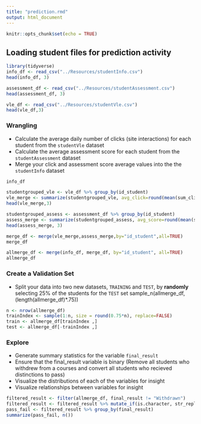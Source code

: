```yaml
---
title: "prediction.rmd"
output: html_document
---
```


```r
knitr::opts_chunk$set(echo = TRUE)
```

## Loading student files for prediction activity

``` r
library(tidyverse)
info_df <- read_csv("../Resources/studentInfo.csv")
head(info_df, 3)
```

``` r
assessment_df <- read_csv("../Resources/studentAssessment.csv")
head(assessment_df, 3)
```

``` r
vle_df <- read_csv("../Resources/studentVle.csv")
head(vle_df,3)
```

### Wrangling
* Calculate the average daily number of clicks (site interactions) for each student from the `studentVle` dataset
* Calculate the average assessment score for each student from the `studentAssessment` dataset
* Merge your click and assessment score average values into the the `studentInfo` dataset

``` r
info_df
```

``` r
studentgrouped_vle <- vle_df %>% group_by(id_student)
vle_merge <- summarize(studentgrouped_vle, avg_click=round(mean(sum_click)))
head(vle_merge,3)
```


``` r
studentgrouped_assess <- assessment_df %>% group_by(id_student)
assess_merge <- summarize(studentgrouped_assess, avg_score=round(mean(score)))
head(assess_merge, 3)
```

``` r

merge_df <- merge(vle_merge,assess_merge,by="id_student",all=TRUE)
merge_df
```

``` r
allmerge_df <- merge(info_df, merge_df, by="id_student", all=TRUE)
allmerge_df
```

### Create a Validation Set
* Split your data into two new datasets, `TRAINING` and `TEST`, by **randomly** selecting 25% of the students for the `TEST` set
sample_n(allmerge_df, (length(allmerge_df)*.75))

``` r
n <- nrow(allmerge_df)
trainIndex <- sample(1:n, size = round(0.75*n), replace=FALSE)
train <- allmerge_df[trainIndex ,]
test <- allmerge_df[-trainIndex ,]
```

### Explore
* Generate summary statistics for the variable `final_result`
* Ensure that the final_result variable is binary (Remove all students who withdrew from a courses and convert all students who recieved distinctions to pass)
* Visualize the distributions of each of the variables for insight
* Visualize relationships between variables for insight

``` r
filtered_result <- filter(allmerge_df, final_result != "Withdrawn")
filtered_result <- filtered_result %>% mutate_if(is.character, str_replace_all, pattern = 'Distinction', replacement = 'Pass')
pass_fail <- filtered_result %>% group_by(final_result)
summarize(pass_fail, n())
```

``` r

```



